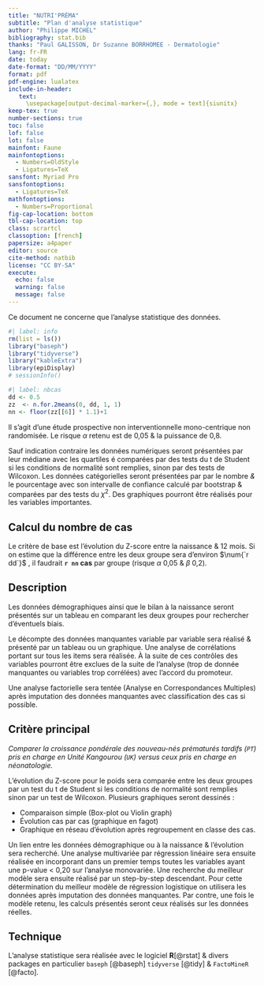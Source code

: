 ```yaml
---
title: "NUTRI'PRÉMA"
subtitle: "Plan d'analyse statistique"
author: "Philippe MICHEL"
bibliography: stat.bib
thanks: "Paul GALISSON, Dr Suzanne BORRHOMEE - Dermatologie"
lang: fr-FR
date: today
date-format: "DD/MM/YYYY"
format: pdf
pdf-engine: lualatex
include-in-header: 
   text: 
     \usepackage[output-decimal-marker={,}, mode = text]{siunitx}
keep-tex: true
number-sections: true
toc: false
lof: false
lot: false
mainfont: Faune
mainfontoptions:
  - Numbers=OldStyle
  - Ligatures=TeX
sansfont: Myriad Pro
sansfontoptions:
  - Ligatures=TeX
mathfontoptions: 
  - Numbers=Proportional
fig-cap-location: bottom
tbl-cap-location: top
class: scrartcl
classoption: [french]
papersize: a4paper
editor: source
cite-method: natbib
license: "CC BY-SA"
execute: 
  echo: false
  warning: false
  message: false
---
```




Ce document ne concerne que l'analyse statistique des données.


```r
#| label: info
rm(list = ls())
library("baseph")
library("tidyverse")
library("kableExtra")
library(epiDisplay)
# sessionInfo()
```

```r
#| label: nbcas
dd <- 0.5
zz  <- n.for.2means(0, dd, 1, 1)
nn <- floor(zz[[6]] * 1.1)+1
```


Il s'agit d'une étude prospective non interventionnelle mono-centrique non randomisée. Le risque $\alpha$ retenu est de 0,05 & la puissance de 0,8.

Sauf indication contraire les données numériques seront présentées par leur médiane avec les quartiles é comparées par des tests du t de Student si les conditions de normalité sont remplies, sinon par des tests de Wilcoxon. Les données catégorielles seront présentées par par le nombre *&* le pourcentage avec son intervalle de confiance calculé par bootstrap & comparées par des tests du $\chi^2$. Des graphiques pourront être réalisés pour les variables importantes. 

## Calcul du nombre de cas

Le critère de base est l'évolution du Z-score entre la naissance & 12 mois.  Si on estime que la différence entre les deux groupe sera d'environ $\num{`r dd`}$ , il faudrait **`r nn` cas** par groupe (risque $\alpha$ 0,05 & $\beta$ 0,2). 

## Description
 
Les données démographiques ainsi que le bilan à la naissance seront présentés sur un tableau en comparant les deux groupes pour rechercher d'éventuels biais. 
 
Le décompte des données manquantes variable par variable sera réalisé & présenté par un tableau ou un graphique. Une analyse de corrélations portant sur tous les items sera réalisée. À la suite de ces contrôles des variables pourront être exclues de la suite de l'analyse (trop de donnée manquantes ou variables trop corrélées) avec l'accord du promoteur. 

Une analyse factorielle sera tentée (Analyse en Correspondances Multiples) après imputation des données manquantes avec classification des cas si possible.

## Critère principal

*Comparer la croissance pondérale des nouveau-nés prématurés tardifs (`PT`) pris en charge en Unité Kangourou (`UK`) versus ceux pris en charge en néonatologie.*

L'évolution du Z-score pour le poids sera comparée entre les deux groupes par un test du t de Student si les conditions de normalité sont remplies sinon par un test de Wilcoxon. Plusieurs graphiques seront dessinés :

- Comparaison simple (Box-plot ou Violin graph)
- Évolution cas par cas (graphique en fagot)
- Graphique en réseau d'évolution après regroupement en classe des cas.

Un lien entre les données démographique ou à la naissance & l'évolution sera recherché. Une analyse multivariée par régression linéaire sera ensuite réalisée en incorporant dans un premier temps toutes les variables ayant une p-value \< 0,20 sur l'analyse monovariée. Une recherche du meilleur modèle sera ensuite réalisé par un step-by-step descendant. Pour cette détermination du meilleur modèle de régression logistique on utilisera les données après imputation des données manquantes. Par contre, une fois le modèle retenu, les calculs présentés seront ceux réalisés sur les données réelles.

## Technique {.appendix}

L'analyse statistique sera réalisée avec le logiciel **R**[@rstat] & divers packages en particulier `baseph` [@baseph] `tidyverse` [@tidy] & `FactoMineR` [@facto].



